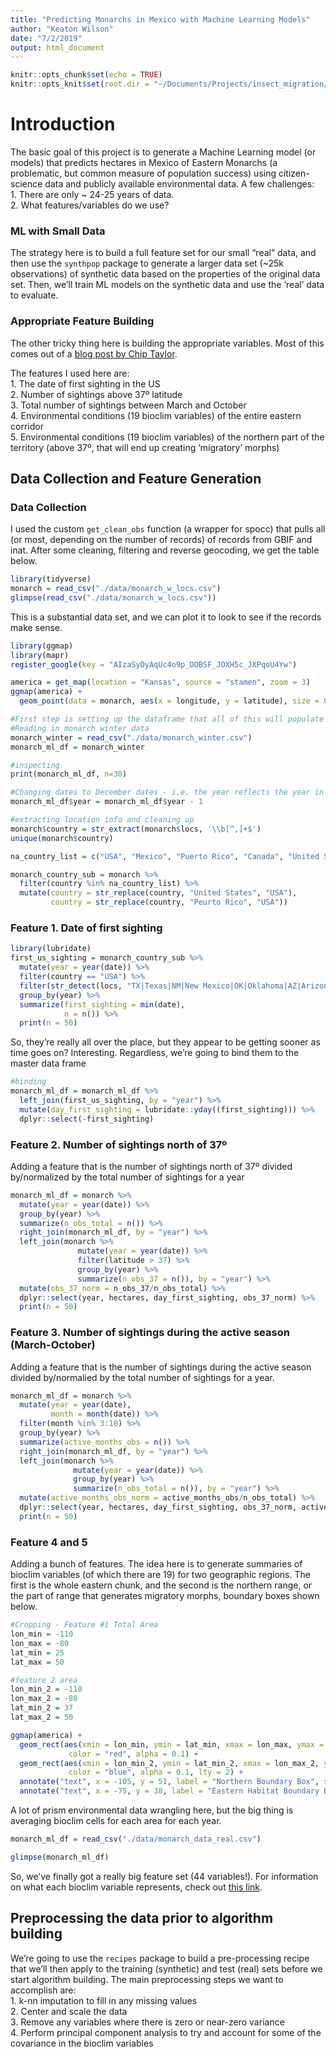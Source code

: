 ```yaml
---
title: "Predicting Monarchs in Mexico with Machine Learning Models"
author: "Keaton Wilson"
date: "7/2/2019"
output: html_document
---
```


```r
knitr::opts_chunk$set(echo = TRUE)
knitr::opts_knit$set(root.dir = "~/Documents/Projects/insect_migration/")
```

# Introduction  
The basic goal of this project is to generate a Machine Learning model (or models) that predicts hectares in Mexico of Eastern Monarchs (a problematic, but common measure of population success) using citizen-science data and publicly available environmental data. A few challenges:  
1. There are only ~ 24-25 years of data.  
2. What features/variables do we use?  

### ML with Small Data  

The strategy here is to build a full feature set for our small "real" data, and then use the `synthpop` package to generate a larger data set (~25k observations) of synthetic data based on the properties of the original data set. Then, we'll train ML models on the synthetic data and use the 'real' data to evaluate.  

### Appropriate Feature Building  
The other tricky thing here is building the appropriate variables. Most of this comes out of a [blog post by Chip Taylor](https://monarchwatch.org/blog/2019/05/02/monarch-population-status-39/).  

The features I used here are:  
1. The date of first sighting in the US  
2. Number of sightings above 37º latitude  
3. Total number of sightings between March and October  
4. Environmental conditions (19 bioclim variables) of the entire eastern corridor  
5. Environmental conditions (19 bioclim variables) of the northern part of the territory (above 37º, that will end up creating 'migratory' morphs)  

## Data Collection and Feature Generation  
### Data Collection  

I used the custom `get_clean_obs` function (a wrapper for spocc) that pulls all (or most, depending on the number of records) of records from GBIF and inat.  After some cleaning, filtering and reverse geocoding, we get the table below.  

```r
library(tidyverse)
monarch = read_csv("./data/monarch_w_locs.csv")
glimpse(read_csv("./data/monarch_w_locs.csv"))

```

This is a substantial data set, and we can plot it to look to see if the records make sense.  

```r
library(ggmap)
library(mapr)
register_google(key = "AIzaSyDyAqUc4o9p_DOBSF_JOXH5c_JXPqoU4Yw")

america = get_map(location = "Kansas", source = "stamen", zoom = 3)
ggmap(america) +
  geom_point(data = monarch, aes(x = longitude, y = latitude), size = 0.5, alpha = 0.2)
```

 
```r
#First step is setting up the dataframe that all of this will populate
#Reading in monarch winter data
monarch_winter = read_csv("./data/monarch_winter.csv")
monarch_ml_df = monarch_winter

#inspecting
print(monarch_ml_df, n=30)

#Changing dates to December dates - i.e. the year reflects the year in December, not in January when the records were collected. 
monarch_ml_df$year = monarch_ml_df$year - 1

#extracting location info and cleaning up
monarch$country = str_extract(monarch$locs, '\\b[^,]+$')
unique(monarch$country)

na_country_list = c("USA", "Mexico", "Puerto Rico", "Canada", "United States")

monarch_country_sub = monarch %>%
  filter(country %in% na_country_list) %>%
  mutate(country = str_replace(country, "United States", "USA"), 
         country = str_replace(country, "Peurto Rico", "USA"))
```

### Feature 1. Date of first sighting
```r
library(lubridate)
first_us_sighting = monarch_country_sub %>%
  mutate(year = year(date)) %>% 
  filter(country == "USA") %>%
  filter(str_detect(locs, "TX|Texas|NM|New Mexico|OK|Oklahoma|AZ|Arizona")) %>% #Restricting to states that make sense
  group_by(year) %>%
  summarize(first_sighting = min(date), 
            n = n()) %>%
  print(n = 50)

```
So, they're really all over the place, but they appear to be getting sooner as time goes on? Interesting. Regardless, we're going to bind them to the master data frame  

```r
#binding
monarch_ml_df = monarch_ml_df %>%
  left_join(first_us_sighting, by = "year") %>%
  mutate(day_first_sighting = lubridate::yday((first_sighting))) %>%
  dplyr::select(-first_sighting)
```

### Feature 2. Number of sightings north of 37º  
Adding a feature that is the number of sightings north of 37º divided by/normalized by the total number of sightings for a year  

```r
monarch_ml_df = monarch %>%
  mutate(year = year(date)) %>%
  group_by(year) %>%
  summarize(n_obs_total = n()) %>%
  right_join(monarch_ml_df, by = "year") %>%
  left_join(monarch %>%
               mutate(year = year(date)) %>%
               filter(latitude > 37) %>%
               group_by(year) %>%
               summarize(n_obs_37 = n()), by = "year") %>%
  mutate(obs_37_norm = n_obs_37/n_obs_total) %>%
  dplyr::select(year, hectares, day_first_sighting, obs_37_norm) %>%
  print(n = 50)
```

### Feature 3. Number of sightings during the active season (March-October)  
Adding a feature that is the number of sightings during the active season divided by/normalied by the total number of sightings for a year.  

```r
monarch_ml_df = monarch %>%
  mutate(year = year(date), 
         month = month(date)) %>%
  filter(month %in% 3:10) %>%
  group_by(year) %>%
  summarize(active_months_obs = n()) %>% 
  right_join(monarch_ml_df, by = "year") %>%
  left_join(monarch %>%
              mutate(year = year(date)) %>%
              group_by(year) %>%
              summarize(n_obs_total = n()), by = "year") %>%
  mutate(active_months_obs_norm = active_months_obs/n_obs_total) %>%
  dplyr::select(year, hectares, day_first_sighting, obs_37_norm, active_months_obs_norm, n_obs_total) %>%
  print(n = 50)
```

### Feature 4 and 5  
Adding a bunch of features. The idea here is to generate summaries of bioclim variables (of which there are 19) for two geographic regions. The first is the whole eastern chunk, and the second is the northern range, or the part of range that generates migratory morphs, boundary boxes shown below. 

```r
#Cropping - Feature #1 Total Area
lon_min = -110
lon_max = -80
lat_min = 25
lat_max = 50

#feature 2 area
lon_min_2 = -110
lon_max_2 = -80
lat_min_2 = 37
lat_max_2 = 50

ggmap(america) +
  geom_rect(aes(xmin = lon_min, ymin = lat_min, xmax = lon_max, ymax = lat_max),
             color = "red", alpha = 0.1) +
  geom_rect(aes(xmin = lon_min_2, ymin = lat_min_2, xmax = lon_max_2, ymax = lat_max_2),
             color = "blue", alpha = 0.1, lty = 2) +
  annotate("text", x = -105, y = 51, label = "Northern Boundary Box", size = 2, hjust = 0, color = "blue") +
  annotate("text", x = -75, y = 38, label = "Eastern Habitat Boundary Box", size = 2, hjust = 0, color = "red")
```

A lot of prism environmental data wrangling here, but the big thing is averaging bioclim cells for each area for each year. 

```r
monarch_ml_df = read_csv("./data/monarch_data_real.csv")
```

```r
glimpse(monarch_ml_df)
```

So, we've finally got a really big feature set (44 variables!). For information on what each bioclim variable represents, check out [this link](https://www.worldclim.org/bioclim).  

## Preprocessing the data prior to algorithm building  
We're going to use the `recipes` package to build a pre-processing recipe that we'll then apply to the training (synthetic) and test (real) sets before we start algorithm building. The main preprocessing steps we want to accomplish are:  
1. k-nn imputation to fill in any missing values  
2. Center and scale the data  
3. Remove any variables where there is zero or near-zero variance  
4. Perform principal component analysis to try and account for some of the covariance in the bioclim variables  
